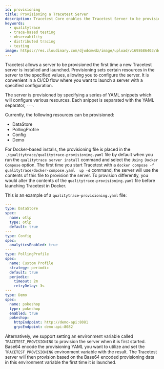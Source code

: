 ```yaml
---
id: provisioning
title: Provisioning a Tracetest Server
description: Tracetest Core enables the Tracetest Server to be provisioned the first time a new Tracetest Server is installed and launched. 
keywords:
  - qualitytrace
  - trace-based testing
  - observability
  - distributed tracing
  - testing
image: https://res.cloudinary.com/djwdcmwdz/image/upload/v1698686403/docs/Blog_Thumbnail_14_rsvkmo.jpg
---
```


Tracetest allows a server to be provisioned the first time a new Tracetest server is installed and launched. Provisioning sets certain resources in the server to the specified values, allowing you to configure the server. It is convenient in a CI/CD flow where you want to launch a server with a specified configuration.

The server is provisioned by specifying a series of YAML snippets which will configure various resources. Each snippet is separated with the YAML separator, `---`.

Currently, the following resources can be provisioned:

- DataStore
- PollingProfile
- Config
- Demo

For Docker-based installs, the provisioning file is placed in the `./qualitytrace/qualitytrace-provisioning.yaml` file by default when you run the `qualitytrace server install` command and select the `Using Docker Compose` option. The first time you start Tracetest with a `docker compose -f qualitytrace/docker-compose.yaml  up -d` command, the server will use the contents of this file to provision the server. To provision differently, you would alter the contents of the `qualitytrace-provisioning.yaml` file before launching Tracetest in Docker.

This is an example of a `qualitytrace-provisioning.yaml` file:

```yaml
---
type: DataStore
spec:
  name: otlp
  type: otlp
  default: true
---
type: Config
spec:
  analyticsEnabled: true
---
type: PollingProfile
spec:
  name: Custom Profile
  strategy: periodic
  default: true
  periodic:
    timeout: 2m
    retryDelay: 3s
---
type: Demo
spec:
  name: pokeshop
  type: pokeshop
  enabled: true
  pokeshop:
    httpEndpoint: http://demo-api:8081
    grpcEndpoint: demo-api:8082
```

Alternatively, we support setting an environment variable called `TRACETEST_PROVISIONING` to provision the server when it is first started. Base64 encode the provisioning YAML you want to utilize and set the `TRACETEST_PROVISIONING` environment variable with the result. The Tracetest server will then provision based on the Base64 encoded provisioning data in this environment variable the first time it is launched.
